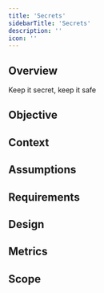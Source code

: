 ```yaml
---
title: 'Secrets'
sidebarTitle: 'Secrets'
description: ''
icon: ''
---
```


## Overview

Keep it secret, keep it safe

## Objective

## Context

## Assumptions

## Requirements

## Design

## Metrics

## Scope